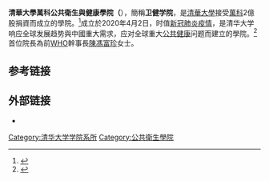 {{Infobox University Department
 |名称              = 清华大学万科公共卫生与健康学院
 |其他名称        = Vanke School of Public Health, Tsinghua University
 |徽标              =
 |徽标说明        =
 |隶属              =[[清华大学|清华大学]]
 |建立时间        =2020年4月2日
 |关闭时间        =
 |类型              =院
 |下属              =
 |主管官员        =
 |主席              =
 |党委书记        =  
 |院长              =[[陈冯富珍|陈冯富珍]]
 |系主任           = 
 |所长              =
 |部长              =
 |主任              =
 |头衔              =
 |头衔人名        =
 |教师              =9人<ref>{{cite web|url= http://vsph.tsinghua.edu.cn/szdw/zzsz.htm|accessdate= 2020-12-02|publisher= 清華公衛學院|title= 在职师资|archive-date= 2021-06-30|archive-url= https://web.archive.org/web/20210630075847/https://vsph.tsinghua.edu.cn/szdw/zzsz.htm|dead-url= no}}</ref>
 |员工              =
 |学生              =
 |本科生           =
 |研究生           =
 |博士生           =
 |其他学生        =
 |地址              = {{CHN}}[[北京市|北京市]][[海淀区|海淀区]][[清华园|清华园]]
 |国家              =中華人民共和國
 |省                 =
 |市                 =北京市
 |坐标              =
 |网址              =http://vsph.tsinghua.edu.cn/
 |标志              =
 |脚注              =
}}
'''清華大學萬科公共衛生與健康學院（{{lang-en|'''Vanke School of Public Health ,Tsinghua University'''}}'''），簡稱'''卫健学院'''，是[[清華大學|清華大學]]接受[[萬科|萬科]]2億股捐資而成立的學院。<ref>{{cite web |url= https://money.udn.com/money/story/5605/4464590 |date= 2020-04-03 |publisher= 經濟日報 |title= 萬科贈股清華 設公衛學院 市值228億 高校史上最高金額 |access-date= 2020-12-02 |archive-date= 2021-01-22 |archive-url= https://web.archive.org/web/20210122072610/https://money.udn.com/money/story/5605/4464590 |dead-url= no }}</ref>成立於2020年4月2日，时值[[新冠肺炎疫情|新冠肺炎疫情]]，是清华大学响应全球发展趋势與中國重大需求，应对全球重大[[公共健康|公共健康]]问题而建立的學院。<ref>{{cite web |url= http://vsph.tsinghua.edu.cn/gywm/xyjj.htm |accessdate= 2020-12-02 |publisher= 清華公衛學院 |title= 学院简介 |archive-date= 2021-06-30 |archive-url= https://web.archive.org/web/20210630095359/https://vsph.tsinghua.edu.cn/gywm/xyjj.htm |dead-url= no }}</ref>首位院長為前[[WHO|WHO]]幹事長[[陳馮富珍|陳馮富珍]]女士。
== 参考链接 ==
{{Reflist}}
==外部链接==
*{{official|https://vsph.tsinghua.edu.cn}}
{{清华大学/院系}}
[[Category:清华大学学院系所|Category:清华大学学院系所]]
[[Category:公共衛生學院|Category:公共衛生學院]]